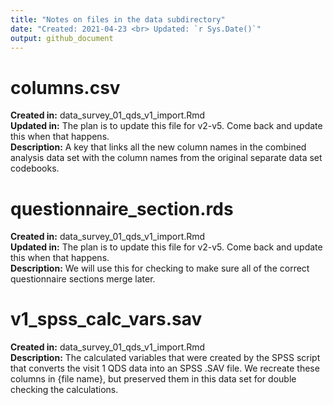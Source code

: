 ```yaml
---
title: "Notes on files in the data subdirectory"
date: "Created: 2021-04-23 <br> Updated: `r Sys.Date()`"
output: github_document
---
```


# columns.csv

**Created in:** data_survey_01_qds_v1_import.Rmd   
**Updated in:** The plan is to update this file for v2-v5. Come back and update this when that happens.   
**Description:** A key that links all the new column names in the combined analysis data set with the column names from the original separate data set codebooks.    

# questionnaire_section.rds

**Created in:** data_survey_01_qds_v1_import.Rmd   
**Updated in:** The plan is to update this file for v2-v5. Come back and update this when that happens.   
**Description:** We will use this for checking to make sure all of the correct questionnaire sections merge later.

# v1_spss_calc_vars.sav

**Created in:** data_survey_01_qds_v1_import.Rmd   
**Description:** The calculated variables that were created by the SPSS script that converts the visit 1 QDS data into an SPSS .SAV file. We recreate these columns in {file name}, but preserved them in this data set for double checking the calculations.   